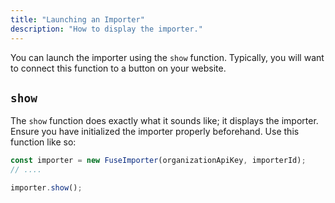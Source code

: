 ```yaml
---
title: "Launching an Importer"
description: "How to display the importer."
---
```


You can launch the importer using the `show` function. Typically, you will want to connect this function to a button on your website.

## `show`

The `show` function does exactly what it sounds like; it displays the importer. Ensure you have initialized the importer properly beforehand. Use this function like so:

```javascript
const importer = new FuseImporter(organizationApiKey, importerId);
// ....

importer.show();
```
